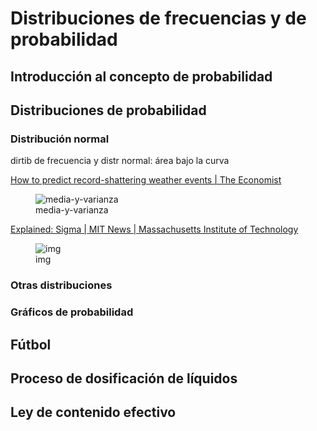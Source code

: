 # Distribuciones de frecuencias y de probabilidad 

## Introducción al concepto de probabilidad

## Distribuciones de probabilidad

### Distribución normal
dirtib de frecuencia y distr normal: área bajo la curva

[How to predict record-shattering weather events | The Economist](https://www.economist.com/science-and-technology/2023/02/08/extreme-weather-events-are-getting-more-frequent)

![media-y-varianza](01-imagenes\media-y-varianza.png)



[Explained: Sigma | MIT News | Massachusetts Institute of Technology](https://news.mit.edu/2012/explained-sigma-0209)

![img](01-imagenes\curva-normal.jpg)

### Otras distribuciones

### Gráficos de probabilidad


## Fútbol

## Proceso de dosificación de líquidos

## Ley de contenido efectivo

